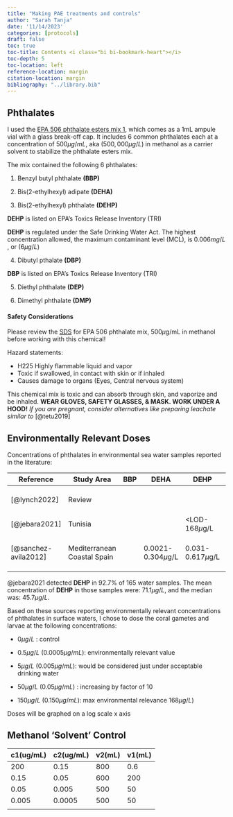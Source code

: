 ```yaml
---
title: "Making PAE treatments and controls"
author: "Sarah Tanja"
date: '11/14/2023'
categories: [protocols]
draft: false
toc: true
toc-title: Contents <i class="bi bi-bookmark-heart"></i>
toc-depth: 5
toc-location: left
reference-location: margin
citation-location: margin
bibliography: "../library.bib"
---
```


## Phthalates

I used the [EPA 506 phthalate esters mix 1](https://www.sigmaaldrich.com/US/en/product/supelco/48223?gclid=CjwKCAjw-8qVBhANEiwAfjXLrp8fD-G8yiB_NyrA3OLy3r2jdylgBmHVPUfGFnMp4CMfuVwePGi1dxoCBQIQAvD_BwE), which comes as a 1mL ampule vial with a glass break-off cap. It includes 6 common phthalates each at a concentration of $500\mu g/mL$, aka $(500,000 \mu g/L)$ in methanol as a carrier solvent to stabilize the phthalate esters mix.

The mix contained the following 6 phthalates:

1.  Benzyl butyl phthalate **(BBP)**

2.  Bis(2-ethylhexyl) adipate **(DEHA)**

3.  Bis(2-ethylhexyl) phthalate **(DEHP)**

::: callout-caution
**DEHP** is listed on EPA's Toxics Release Inventory (TRI)
:::

::: callout-caution
**DEHP** is regulated under the Safe Drinking Water Act. The highest concentration allowed, the maximum contaminant level (MCL), is $0.006 mg/L$ , or ($6\mu g/L$)
:::

4.  Dibutyl pthalate **(DBP)**

::: callout-caution
**DBP** is listed on EPA's Toxics Release Inventory (TRI)
:::

5.  Diethyl phthalate **(DEP)**

6.  Dimethyl phthalate **(DMP)**

#### Safety Considerations

Please review the [SDS](https://www.sigmaaldrich.com/US/en/sds/supelco/48223) for EPA 506 phthalate mix, 500$\mu$g/mL in methanol before working with this chemical!

Hazard statements:

-   H225 Highly flammable liquid and vapor
-   Toxic if swallowed, in contact with skin or if inhaled
-   Causes damage to organs (Eyes, Central nervous system)

::: callout-caution
This chemical mix is toxic and can absorb through skin, and vaporize and be inhaled. **WEAR GLOVES, SAFETY GLASSES, & MASK. WORK UNDER A HOOD!** *If you are pregnant, consider alternatives like preparing leachate similar to* [@tetu2019]
:::

## Environmentally Relevant Doses

Concentrations of phthalates in environmental sea water samples reported in the literature:

| Reference            | Study Area                  | BBP | DEHA                 | DEHP                | DBP                | DEP                 | DMP                     | $\sum$PAE         |
|--------|--------|--------|--------|--------|--------|--------|--------|--------|
| [@lynch2022]         | Review                      |     |                      |                     |                    |                     |                         | 0.5 - 10 $\mu$g/L |
| [@jebara2021]        | Tunisia                     |     |                      | \<LOD-168$\mu$g/L   | \<LOD-30.5$\mu$g/L | \<LOD-17.0$\mu$g/L  |                         |                   |
| [@sanchez-avila2012] | Mediterranean Coastal Spain |     | 0.0021-0.304$\mu$g/L | 0.031-0.617$\mu$g/L |                    | 0.024-0.483$\mu$g/L | 0.0028 - 0.142 $\mu$g/L |                   |

@jebara2021 detected **DEHP** in 92.7% of 165 water samples. The mean concentration of **DEHP** in those samples were: $71.1\mu g/L$, and the median was: $45.7 \mu g/L$.

Based on these sources reporting environmentally relevant concentrations of phthalates in surface waters, I chose to dose the coral gametes and larvae at the following concentrations:

-   $0\mu g/L$ : control

-   $0.5\mu g/L$ ($0.0005 \mu g/mL$): environmentally relevant value

-   $5 \mu g/L$ ($0.005 \mu g/mL$): would be considered just under acceptable drinking water

-   $50 \mu g/L$ ($0.05 \mu g/mL$) : increasing by factor of 10

-   $150 \mu g/L$ ($0.150 \mu g/mL$): max environmental relevance $168 \mu g/L$)

::: callout-tip
Doses will be graphed on a log scale x axis
:::

## Methanol 'Solvent' Control

| c1(ug/mL) | c2(ug/mL) | v2(mL) | v1(mL) |
|-----------|-----------|--------|--------|
| 200       | 0.15      | 800    | 0.6    |
| 0.15      | 0.05      | 600    | 200    |
| 0.05      | 0.005     | 500    | 50     |
| 0.005     | 0.0005    | 500    | 50     |
|           |           |        |        |
